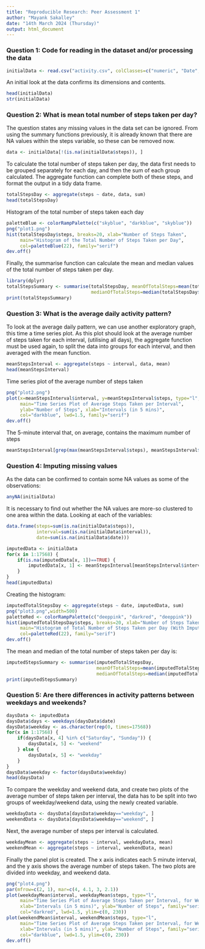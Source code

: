 ```yaml
---
title: "Reproducible Research: Peer Assessment 1"
author: "Mayank Sakalley"
date: "14th March 2024 (Thursday)"
output: html_document
---
```




### Question 1: Code for reading in the dataset and/or processing the data
```r
initialData <- read.csv("activity.csv", colClasses=c("numeric", "Date", "numeric"))
```
An initial look at the data confirms its dimensions and contents.

```r
head(initialData)
str(initialData)
```
### Question 2: What is mean total number of steps taken per day?

The question states any missing values in the data set can be ignored. From using the summary functions previously, it is already known that there are NA values within the steps variable, so these can be removed now.

```r
data <- initialData[!(is.na(initialData$steps)), ]
```
To calculate the total number of steps taken per day, the data first needs to be grouped separately for each day, and then the sum of each group calculated. The aggregate function can complete both of these steps, and format the output in a tidy data frame.

```r
totalStepsDay <- aggregate(steps ~ date, data, sum)
head(totalStepsDay)
```
 Histogram of the total number of steps taken each day


```r
paletteBlue <- colorRampPalette(c("skyblue", "darkblue", "skyblue"))
png("plot1.png")
hist(totalStepsDay$steps, breaks=20, xlab="Number of Steps Taken", 
     main="Histogram of the Total Number of Steps Taken per Day",
     col=paletteBlue(22), family="serif")
dev.off()
```
Finally, the summarise function can calculate the mean and median values of the total number of steps taken per day.

```r
library(dplyr)
totalStepsSummary <- summarise(totalStepsDay, meanOfTotalSteps=mean(totalStepsDay$steps),
                               medianOfTotalSteps=median(totalStepsDay$steps))
print(totalStepsSummary)
```
### Question 3: What is the average daily activity pattern?

To look at the average daily pattern, we can use another exploratory graph, this time a time series plot. As this plot should look at the average number of steps taken for each interval, (utilising all days), the aggregate function must be used again, to split the data into groups for each interval, and then averaged with the mean function.

```r
meanStepsInterval <- aggregate(steps ~ interval, data, mean)
head(meanStepsInterval)
```
 Time series plot of the average number of steps taken
```r
png("plot2.png")
plot(x=meanStepsInterval$interval, y=meanStepsInterval$steps, type="l",
     main="Time Series Plot of Average Steps Taken per Interval",
     ylab="Number of Steps", xlab="Intervals (in 5 mins)",
     col="darkblue", lwd=1.5, family="serif")
dev.off()
```
 The 5-minute interval that, on average, contains the maximum number of steps
```r
meanStepsInterval[grep(max(meanStepsInterval$steps), meanStepsInterval$steps), ]
```
### Question 4: Imputing missing values
As the data can be confirmed to contain some NA values as some of the observations:

```r
anyNA(initialData)
```
It is necessary to find out whether the NA values are more-so clustered to one area within the data. Looking at each of the variables:

```r
data.frame(steps=sum(is.na(initialData$steps)), 
           interval=sum(is.na(initialData$interval)), 
           date=sum(is.na(initialData$date)))
```
```r
imputedData <- initialData
for(x in 1:17568) {
    if(is.na(imputedData[x, 1])==TRUE) {
        imputedData[x, 1] <- meanStepsInterval[meanStepsInterval$interval %in% imputedData[x, 3], 2]
    }
}
head(imputedData)
```
Creating the histogram:
```r
imputedTotalStepsDay <- aggregate(steps ~ date, imputedData, sum)
png("plot3.png",width=500)
paletteRed <- colorRampPalette(c("deeppink", "darkred", "deeppink"))
hist(imputedTotalStepsDay$steps, breaks=20, xlab="Number of Steps Taken", 
     main="Histogram of Total Number of Steps Taken per Day (With Imputed Values)",
     col=paletteRed(22), family="serif")
dev.off()
```
The mean and median of the total number of steps taken per day is:
```r
imputedStepsSummary <- summarise(imputedTotalStepsDay, 
                                 meanOfTotalSteps=mean(imputedTotalStepsDay$steps), 
                                 medianOfTotalSteps=median(imputedTotalStepsDay$steps))  
print(imputedStepsSummary)
```
### Question 5: Are there differences in activity patterns between weekdays and weekends?
```r
daysData <- imputedData
daysData$days <- weekdays(daysData$date)
daysData$weekday <- as.character(rep(0, times=17568))
for(x in 1:17568) {
    if(daysData[x, 4] %in% c("Saturday", "Sunday")) {
        daysData[x, 5] <- "weekend"
    } else {
        daysData[x, 5] <- "weekday"
    }
}
daysData$weekday <- factor(daysData$weekday)
head(daysData)
```
To compare the weekday and weekend data, and create two plots of the average number of steps taken per interval, the data has to be split into two groups of weekday/weekend data, using the newly created variable.

```r
weekdayData <- daysData[daysData$weekday=="weekday", ]
weekendData <- daysData[daysData$weekday=="weekend", ]
```
Next, the average number of steps per interval is calculated.

```r
weekdayMean <- aggregate(steps ~ interval, weekdayData, mean)
weekendMean <- aggregate(steps ~ interval, weekendData, mean)
```
Finally the panel plot is created. The x axis indicates each 5 minute interval, and the y axis shows the average number of steps taken. The two plots are divided into weekday, and weekend data.

```r
png("plot4.png")
par(mfrow=c(2, 1), mar=c(4, 4.1, 3, 2.1))
plot(weekdayMean$interval, weekdayMean$steps, type="l",
     main="Time Series Plot of Average Steps Taken per Interval, for Weekdays",
     xlab="Intervals (in 5 mins)", ylab="Number of Steps", family="serif",
     col="darkred", lwd=1.5, ylim=c(0, 230))
plot(weekendMean$interval, weekendMean$steps, type="l",
     main="Time Series Plot of Average Steps Taken per Interval, for Weekends",
     xlab="Intervals (in 5 mins)", ylab="Number of Steps", family="serif",
     col="darkblue", lwd=1.5, ylim=c(0, 230))
dev.off()
```
